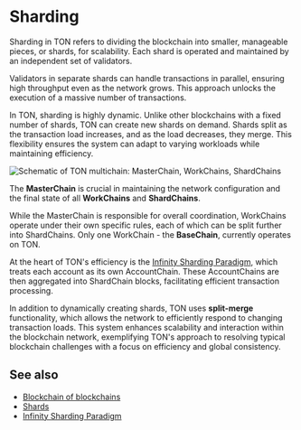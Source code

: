 
# Sharding

Sharding in TON refers to dividing the blockchain into smaller, manageable pieces, or shards, for scalability. Each shard is operated and maintained by an independent set of validators.

Validators in separate shards can handle transactions in parallel, ensuring high throughput even as the network grows. This approach unlocks the execution of a massive number of transactions.

In TON, sharding is highly dynamic. Unlike other blockchains with a fixed number of shards, TON can create new shards on demand.
Shards split as the transaction load increases, and as the load decreases, they merge.
This flexibility ensures the system can adapt to varying workloads while maintaining efficiency.

![Schematic of TON multichain: MasterChain, WorkChains, ShardChains](/img/docs/blockchain-fundamentals/scheme.png)

The **MasterChain** is crucial in maintaining the network configuration and the final state of all **WorkChains** and **ShardChains**.

While the MasterChain is responsible for overall coordination, WorkChains operate under their own specific rules, each of which can be split further into ShardChains.
Only one WorkChain - the **BaseChain**, currently operates on TON.

At the heart of TON's efficiency is the [Infinity Sharding Paradigm](/v3/documentation/smart-contracts/shards/infinity-sharding-paradigm/), which treats each account as its own AccountChain.
These AccountChains are then aggregated into ShardChain blocks, facilitating efficient transaction processing.

In addition to dynamically creating shards, TON uses **split-merge** functionality, which allows the network to efficiently respond to changing transaction loads. This system enhances scalability and interaction within the blockchain network, exemplifying TON's approach to resolving typical blockchain challenges with a focus on efficiency and global consistency.

## See also

- [Blockchain of blockchains](/v3/concepts/dive-into-ton/ton-blockchain/blockchain-of-blockchains/)
- [Shards](/v3/documentation/smart-contracts/shards/shards-intro/)
- [Infinity Sharding Paradigm](/v3/documentation/smart-contracts/shards/infinity-sharding-paradigm/)

<Feedback />
